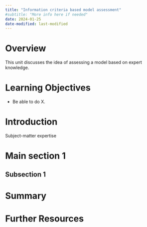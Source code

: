 ```yaml
---
title: "Information criteria based model assessment"
#subtitle: "More info here if needed"
date: 2024-01-25
date-modified: last-modified
---
```


# Overview

This unit discusses the idea of assessing a model based on expert knowledge.


# Learning Objectives

* Be able to do X.


# Introduction

Subject-matter expertise

# Main section 1

## Subsection 1

# Summary

# Further Resources





